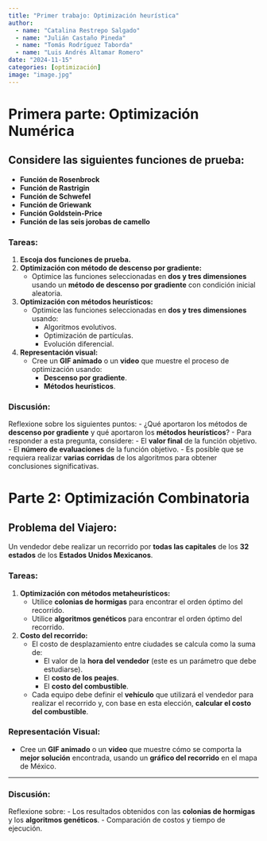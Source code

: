 ```yaml
---
title: "Primer trabajo: Optimización heurística"
author:
  - name: "Catalina Restrepo Salgado"
  - name: "Julián Castaño Pineda"
  - name: "Tomás Rodríguez Taborda"
  - name: "Luis Andrés Altamar Romero"
date: "2024-11-15"
categories: [optimización]
image: "image.jpg"
---
```


# Primera parte: Optimización Numérica

## Considere las siguientes funciones de prueba:
- **Función de Rosenbrock**
- **Función de Rastrigin**
- **Función de Schwefel**
- **Función de Griewank**
- **Función Goldstein-Price**
- **Función de las seis jorobas de camello**

### Tareas:
1. **Escoja dos funciones de prueba.**
2. **Optimización con método de descenso por gradiente:**
   - Optimice las funciones seleccionadas en **dos y tres dimensiones** usando un **método de descenso por gradiente** con condición inicial aleatoria.
3. **Optimización con métodos heurísticos:**
   - Optimice las funciones seleccionadas en **dos y tres dimensiones** usando:
     - Algoritmos evolutivos.
     - Optimización de partículas.
     - Evolución diferencial.
4. **Representación visual:**
   - Cree un **GIF animado** o un **video** que muestre el proceso de optimización usando:
     - **Descenso por gradiente**.
     - **Métodos heurísticos**.

### Discusión:
Reflexione sobre los siguientes puntos:
- ¿Qué aportaron los métodos de **descenso por gradiente** y qué aportaron los **métodos heurísticos**?
  - Para responder a esta pregunta, considere:
    - El **valor final** de la función objetivo.
    - El **número de evaluaciones** de la función objetivo.
  - Es posible que se requiera realizar **varias corridas** de los algoritmos para obtener conclusiones significativas.


# Parte 2: Optimización Combinatoria

## Problema del Viajero:
Un vendedor debe realizar un recorrido por **todas las capitales** de los **32 estados** de los **Estados Unidos Mexicanos**.

### Tareas:
1. **Optimización con métodos metaheurísticos:**
   - Utilice **colonias de hormigas** para encontrar el orden óptimo del recorrido.
   - Utilice **algoritmos genéticos** para encontrar el orden óptimo del recorrido.
2. **Costo del recorrido:**
   - El costo de desplazamiento entre ciudades se calcula como la suma de:
     - El valor de la **hora del vendedor** (este es un parámetro que debe estudiarse).
     - El **costo de los peajes**.
     - El **costo del combustible**.
   - Cada equipo debe definir el **vehículo** que utilizará el vendedor para realizar el recorrido y, con base en esta elección, **calcular el costo del combustible**.

### Representación Visual:
- Cree un **GIF animado** o un **video** que muestre cómo se comporta la **mejor solución** encontrada, usando un **gráfico del recorrido** en el mapa de México.

---

### Discusión:
Reflexione sobre:
- Los resultados obtenidos con las **colonias de hormigas** y los **algoritmos genéticos**.
- Comparación de costos y tiempo de ejecución.